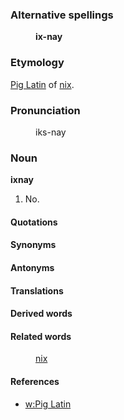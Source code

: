 ===Alternative spellings===

:'''ix-nay'''

===Etymology===

[[Pig Latin]] of [[nix]].

===Pronunciation===

:iks-nay

===Noun===

'''ixnay'''
# No.

====Quotations====
====Synonyms====
====Antonyms====
====Translations====
====Derived words====
====Related words====

:[[nix]]

====References====

*[[w:Pig Latin]]